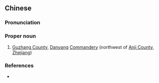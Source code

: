 ==Chinese==
{{zh-forms}}

===Pronunciation===
{{zh-pron
|m=Gùzhāng
|cat=pn
}}

===Proper noun===
{{zh-proper noun}}

# {{lb|zh|archaic}} [[w:Anji County|Guzhang County]], [[w:Xuancheng|Danyang]] [[w:Commandery (China)|Commandery]] (northwest of [[w:Anji County|Anji County]], [[Zhejiang]])

===References===
* {{cite-book
|last=Luo
|first=Guanzhong
|authorlink=w:Luo Guanzhong
|coauthors=
|year=2006
|title=Annotated [[s:Romance of the Three Kingdoms/Chapter 15#7|Romance of the Three Kingdoms/Chapter 15]], page 193, note 4
|language=Mandarin
|publisher=
|location=
|isbn=957911305X
}}